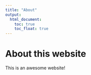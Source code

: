 ```yaml
---
title: "About"
output: 
  html_document:
    toc: true
    toc_float: true
---
```


# About this website

This is an awesome website!

